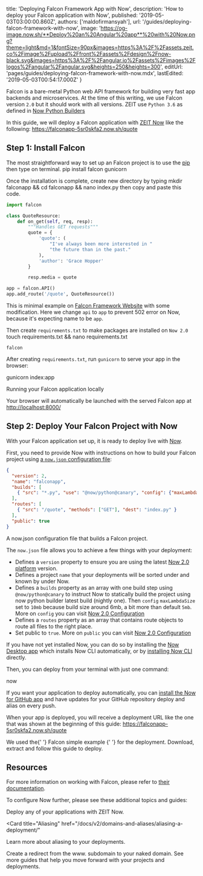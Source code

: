 
  title: 'Deploying Falcon Framework App with Now',
  description: 'How to deploy your Falcon application with Now',
  published: '2019-05-03T03:00:00.860Z',
  authors: ['maldofirmansyah'],
  url: '/guides/deploying-falcon-framework-with-now',
  image:
    'https://og-image.now.sh/**Deploy%20an%20Angular%20app**%20with%20Now.png?theme=light&md=1&fontSize=90px&images=https%3A%2F%2Fassets.zeit.co%2Fimage%2Fupload%2Ffront%2Fassets%2Fdesign%2Fnow-black.svg&images=https%3A%2F%2Fangular.io%2Fassets%2Fimages%2Flogos%2Fangular%2Fangular.svg&heights=250&heights=300',
  editUrl: 'pages/guides/deploying-falcon-framework-with-now.mdx',
  lastEdited: '2019-05-03T00:54:17.000Z'
}

Falcon is a bare-metal Python web API framework for building very fast app backends and microservices. At the time of this writing, we use Falcon version `2.0` but it should work with all versions. ZEIT use `Python 3.6` as defined in [Now Python Builders](https://zeit.co/docs/v2/deployments/official-builders/python-now-python/#version)

In this guide, we will deploy a Falcon application with [ZEIT Now](/docs/v2) like the following: <https://falconapp-5sr0skfa2.now.sh/quote>

## Step 1: Install Falcon

The most straightforward way to set up an Falcon project is to use the [pip](https://pip.pypa.io/en/stable/installing/) then type on terminal. <TerminalInput>pip install falcon gunicorn</TerminalInput>

Once the installation is complete, create new directory by typing <TerminalInput>mkdir falconapp && cd falconapp && nano index.py</TerminalInput> then copy and paste this code.

```python
import falcon

class QuoteResource:
    def on_get(self, req, resp):
        """Handles GET requests"""
        quote = {
            'quote': (
                "I've always been more interested in "
                "the future than in the past."
            ),
            'author': 'Grace Hopper'
        }

        resp.media = quote

app = falcon.API()
app.add_route('/quote', QuoteResource())
```

This is minimal example on [Falcon Framework Website](https://falcon.readthedocs.io/en/stable/) with some modification. Here we change `api` to `app` to prevent 502 error on Now, because it's expecting name to be `app`.

Then create `requirements.txt` to make packages are installed on `Now 2.0`
<TerminalInput>touch requirements.txt && nano requirements.txt</TerminalInput>
```
falcon
```

After creating `requirements.txt`, run `gunicorn` to serve your app in the browser:

<TerminalInput>gunicorn index:app</TerminalInput>
<Caption>Running your Falcon application locally</Caption>

Your browser will automatically be launched with the served Falcon app at <http://localhost:8000/>

## Step 2: Deploy Your Falcon Project with Now

With your Falcon application set up, it is ready to deploy live with [Now](/docs/v2).

First, you need to provide Now with instructions on how to build your Falcon project using [a `now.json` configuration file](/docs/v2/deployments/configuration):

```json
{
  "version": 2,
  "name": "falconapp",
  "builds": [
    { "src": "*.py", "use": "@now/python@canary", "config": {"maxLambdaSize": "10mb"} }
  ],
  "routes": [
    { "src": "/quote", "methods": ["GET"], "dest": "index.py" }
  ],
  "public": true
}
```

<Caption>
  A <InlineCode>now.json</InlineCode> configuration file that builds a Falcon project.
</Caption>

The `now.json` file allows you to achieve a few things with your deployment:

- Defines a `version` property to ensure you are using the latest [Now 2.0 platform](/docs/v2/platform/overview) version.
- Defines a project `name` that your deployments will be sorted under and known by under Now.
- Defines a `builds` property as an array with one build step using `@now/python@canary` to instruct Now to statically build the project using now python builder latest build (nightly one). Then `config` `maxLambdaSize` set to `10mb` because build size around 6mb, a bit more than default `5mb`. More on `config` you can visit [Now 2.0 Configuration](https://zeit.co/docs/v2/deployments/configuration/)
- Defines a `routes` property as an array that contains route objects to route all files to the right place.
- Set public to `true`. More on `public` you can visit [Now 2.0 Configuration](https://zeit.co/docs/v2/deployments/configuration/#public)

If you have not yet installed Now, you can do so by installing the [Now Desktop app](/docs/v2/getting-started/installation/#now-desktop) which installs Now CLI automatically, or by [installing Now CLI](/docs/v2/getting-started/installation/#now-cli) directly.

Then, you can deploy from your terminal with just one command:

<TerminalInput>now</TerminalInput>

If you want your application to deploy automatically, you can [install the Now for GitHub app](/docs/v2/integrations/now-for-github/) and have updates for your GitHub repository deploy and alias on every push.

When your app is deployed, you will receive a deployment URL like the one that was shown at the beginning of this guide: <https://falconapp-5sr0skfa2.now.sh/quote>

<Note>
  We used the{' '}
  <GenericLink href="https://falconframework.org">
    Falcon simple example
  </GenericLink>{' '}
  for the deployment. Download, extract and follow this guide to deploy.
</Note>

## Resources

For more information on working with Falcon, please refer to [their documentation](https://falcon.readthedocs.io/en/stable/).

To configure Now further, please see these additional topics and guides:

<Card title="Deploying Basics" href="/docs/v2/deployments/basics">
  Deploy any of your applications with ZEIT Now.
</Card>

<Card
  title="Aliasing"
  href="/docs/v2/domains-and-aliases/aliasing-a-deployment/"
>
  Learn more about aliasing to your deployments.
</Card>

<Card title="www. Redirect" href="/guides/redirect-from-www">
  Create a redirect from the www. subdomain to your naked domain.
</Card>

<Card title="More Guides" href="/guides">
  See more guides that help you move forward with your projects and deployments.
</Card>

